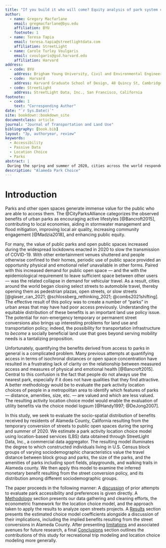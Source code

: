 ```yaml
---
title: "If you build it who will come? Equity analysis of park system changes using passive origin-destination data"
author:
  - name: Gregory Macfarlane
    email: gregmacfarlane@byu.edu
    affiliation: BYU
    footnote: 1
  - name: Teresa Tapia
    email: teresa.tapia@streetlightdata.com
    affiliation: StreetLight
  - name: Carole Turley Voulgaris
    email: cvoulgaris@gsd.harvard.edu
    affiliation: Harvard
address:
  - code: BYU
    address: Brigham Young University, Civil and Environmental Engineering Department, 430 Engineering Building, Provo, Utah 84602
  - code:  Harvard
    address: Harvard Graduate School of Design, 48 Quincy St, Cambridge, Massachussetts 02138
  - code: StreetLight
    address: StreetLight Data, Inc., San Francisco, California
footnote:
  - code: 1
    text: "Corresponding Author"
date: "`r Sys.Date()`"
site: bookdown::bookdown_site
documentclass: article
journal: "Journal of Transportation and Land Use"
bibliography: [book.bib]
layout: "3p, authoryear, review"
keywords:
  - Accessibility
  - Passive Data
  - Location Choice
  - Parks
abstract: |
 During the spring and summer of 2020, cities across the world responded to the global COVID-19 pandemic by converting roadway facilities into open pedestrian spaces. These conversions improved access to public open space, but measuring the variation in that improvement among different populations requires clear definitions of access and methods for measuring it. In this study, we evaluate the change in a utility-based park accessibility measure resulting from street conversions in Alameda County, California. Our utility-based accessibility measure is constructed from a park activity location choice model we estimate using mobile device data --- supplied by StreetLight Data, Inc. --- representing trips to parks in that county. The estimated model reveals heterogeneity in inferred affinity for park attributes among different sociodemographic groups. We find, for example, that residents of lower-income neighborhoods and those with more residents of color show a greater preference for park proximty while residents of higher-income neighborhods and those with more white residents show a greater preference for park size and amenities. Thus, the closure of streets to create a set of small park-like open spaces has been a pro-social policy in that Black, Hispanic, and low-income households receive a disproportionate share of the benefit, relative to the population distribution. 
description: "Alameda Park Choice"
---
```


# Introduction {#intro}
Parks and other open spaces generate immense value for the public who are able
to access them. The @CityParksAlliance categorizes the observed benefits of
urban parks as encouraging active lifestyles [@Bancroft2015], contributing to
local economies, aiding in stormwater management and flood mitigation, improving
local air quality, increasing community engagement [@Madzia2018], and enhancing
public equity.

For many, the value of public parks and open public spaces increased during the
widespread lockdowns enacted in 2020 to slow the transmission of COVID-19. With
other entertainment venues shuttered and people otherwise confined to their
homes, periodic use of public space provided an opportunity physical and
emotional relief unavailable in other forms. Paired with this increased demand
for public open space --- and the with the epidemiological requirement to leave
sufficient space between other users --- was the related collapse in demand for
vehicular travel. As a result, cities around the world began closing select
streets to automobile travel, thereby opening them as pedestrian plazas, open
streets, or slow streets [@glaser_can_2021; @schlossberg_rethinking_2021;
@combs2021shifting]. The effective result of this policy was to create a number
of "parks" in urban areas that may have had poor access previously.
Understanding the equitable distribution of these benefits is an important land
use policy issue. The potential for non-emergency temporary or permanent street
conversions also brings up interesting problems for land use and transportation
policy; indeed, the possibility for transportation infrastructure to *become* a
socially beneficial land use that goes beyond serving mobility needs is a
tantalizing proposition.

Unfortunately, quantifying the benefits derived from access to parks in general
is a complicated problem. Many previous attempts at quantifying access in terms
of isochronal distances or open space concentration have resulted in a
frustrating lack of clarity on the relationship between measured access and
measures of physical and emotional health [@Bancroft2015]. Central to this
confusion is the fact that people do not always use the nearest park, especially
if it does not have qualities that they find attractive. A better methodology
would be to evaluate the park activity location choices of people in a
metropolitan area to identify which features of parks --- distance, amenities,
size, etc. --- are valued and which are less valued. The resulting activity
location choice model would enable the evaluation of utility benefits via the
choice model logsum [@Handy1997; @DeJong2007].

In this study, we seek to evaluate the socio-spatial distribution of benefits
received by residents of Alameda County, California resulting from the
temporary conversion of streets to public open spaces during the spring and
summer of 2020. We estimate a park activity location choice model using
location-based services (LBS) data obtained through StreetLight Data, Inc., a
commercial data  aggregator. The resulting model illuminates the degree to which
constructed individuals living in U.S. Census block groups of varying
sociodemographic characteristics value the travel distance between block group
and parks, the size of the parks, and the amenities of parks including sport
fields, playgrounds, and walking trails in Alameda county. We then apply this
model to examine the inferred monetary benefit resulting from the street
conversion policy, and its distribution among different sociodemographic groups.

The paper proceeds in the following manner: A [discussion](#literature) of prior
attempts to evaluate park accessibility and preferences is given directly. A
[Methodology](#methodology) section presents our data gathering and cleaning
efforts, the econometric framework for the location choice model, and the
approach taken to apply the results to analyze open streets projects. A
[Results](#results) section presents the estimated choice model coefficients
alongside a discussion of their implications, including the implied benefits
resulting from the street conversions in Alameda County. After presenting
[limitations](#limitations) and associated avenues for future research, a final
[Conclusions](#conclusions) section outlines the contributions of this study for
recreational trip modeling and location choice modeling more generally.